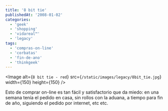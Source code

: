 ```yaml
---
title: '8 bit tie'
publishedAt: '2008-01-02'
categories:
  - 'geek'
  - 'shopping'
  - 'vidareal™'
  - 'legacy'
tags:
  - 'compras-on-line'
  - 'corbatas'
  - 'fin-de-ano'
  - 'thinkgeek'
---
```


<Image
  alt={`8 bit tie - red`}
  src={`/static/images/legacy/8bit_tie.jpg`}
  width={150}
  height={150}
/>

Esto de comprar on-line es tan fácil y satisfactorio que da miedo: en una semana tenía el pedido en casa, sin rollos con la aduana, a tiempo para fin de año, siguiendo el pedido por internet, etc etc.
